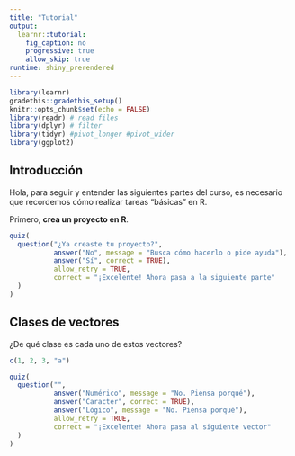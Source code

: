 ```yaml
---
title: "Tutorial"
output: 
  learnr::tutorial:
    fig_caption: no 
    progressive: true
    allow_skip: true
runtime: shiny_prerendered
---
```



```r
library(learnr)
gradethis::gradethis_setup()
knitr::opts_chunk$set(echo = FALSE)
library(readr) # read files
library(dplyr) # filter
library(tidyr) #pivot_longer #pivot_wider
library(ggplot2)
```


## Introducción

Hola, para seguir y entender las siguientes partes del curso, es necesario que
recordemos cómo realizar tareas "básicas" en R. 

Primero, **crea un proyecto en R**. 

```r
quiz(
  question("¿Ya creaste tu proyecto?",
           answer("No", message = "Busca cómo hacerlo o pide ayuda"),
           answer("Sí", correct = TRUE),
           allow_retry = TRUE,
           correct = "¡Excelente! Ahora pasa a la siguiente parte"
  )
)
```  

## Clases de vectores

¿De qué clase es cada uno de estos vectores?

```r
c(1, 2, 3, "a")
```

```r
quiz(
  question("",
           answer("Numérico", message = "No. Piensa porqué"),
           answer("Caracter", correct = TRUE),
           answer("Lógico", message = "No. Piensa porqué"),
           allow_retry = TRUE,
           correct = "¡Excelente! Ahora pasa al siguiente vector"
  )
)
```  
